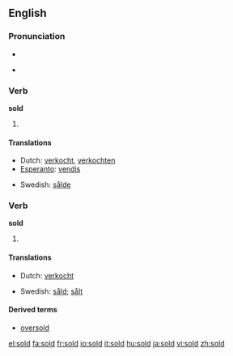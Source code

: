 {{see|şold}}

==English==

===Pronunciation===
*{{IPA|/'sɔld/}}
*{{audio|en-us-sold.ogg|Audio (US)}}
*:{{rhymes|əʊld}}

===Verb===
'''sold'''

# {{simple past of|[[sell]]|lang=English}}

====Translations====
{{trans-top|simple past of to sell}}
*Dutch: [[verkocht]], [[verkochten]]
*[[Esperanto]]: [[vendis]]
{{trans-mid}}
*Swedish: [[sålde]]
{{trans-bottom}}

===Verb===
'''sold'''

# {{past participle of|[[sell]]|lang=English}}

====Translations====
{{trans-top|past participle of to sell}}
*Dutch: [[verkocht]]
{{trans-mid}}
*Swedish: [[såld]]; [[sålt]]
{{trans-bottom}}

====Derived terms====
* [[oversold]]

[[el:sold]]
[[fa:sold]]
[[fr:sold]]
[[io:sold]]
[[it:sold]]
[[hu:sold]]
[[ja:sold]]
[[vi:sold]]
[[zh:sold]]
